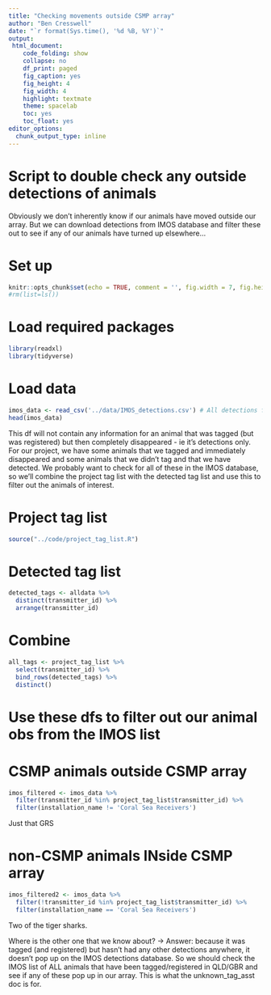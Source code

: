 ```yaml
---
title: "Checking movements outside CSMP array"
author: "Ben Cresswell"
date: "`r format(Sys.time(), '%d %B, %Y')`"
output: 
 html_document:
    code_folding: show
    collapse: no
    df_print: paged
    fig_caption: yes
    fig_height: 4
    fig_width: 4
    highlight: textmate
    theme: spacelab
    toc: yes
    toc_float: yes
editor_options: 
  chunk_output_type: inline
---
```


# Script to double check any outside detections of animals
Obviously we don't inherently know if our animals have moved outside our array. But we can download detections from IMOS database and filter these out to see if any of our animals have turned up elsewhere...

# Set up
```r
knitr::opts_chunk$set(echo = TRUE, comment = '', fig.width = 7, fig.height = 7)
#rm(list=ls())
```

# Load required packages
```r
library(readxl)
library(tidyverse)
```


# Load data
```r
imos_data <- read_csv('../data/IMOS_detections.csv') # All detections for the 'IMOS / AIMS Acoustic Telemetry Array Queensland' -> includes CSMP receivers/transmitters
head(imos_data)
```

This df will not contain any information for an animal that was tagged (but was registered) but then completely disappeared - ie it's detections only.
For our project, we have some animals that we tagged and immediately disappeared and some animals that we didn't tag and that we have detected. We probably want to check for all of these in the IMOS database, so we'll combine the project tag list with the detected tag list and use this to filter out the animals of interest.

# Project tag list
```r
source("../code/project_tag_list.R")
```

# Detected tag list
```r
detected_tags <- alldata %>% 
  distinct(transmitter_id) %>% 
  arrange(transmitter_id) 
```

# Combine
```r
all_tags <- project_tag_list %>% 
  select(transmitter_id) %>% 
  bind_rows(detected_tags) %>% 
  distinct()
```


# Use these dfs to filter out our animal obs from the IMOS list

# CSMP animals outside CSMP array
```r
imos_filtered <- imos_data %>% 
  filter(transmitter_id %in% project_tag_list$transmitter_id) %>% 
  filter(installation_name != 'Coral Sea Receivers')
```
Just that GRS


# non-CSMP animals INside CSMP array
```r
imos_filtered2 <- imos_data %>% 
  filter(!transmitter_id %in% project_tag_list$transmitter_id) %>% 
  filter(installation_name == 'Coral Sea Receivers')
```

Two of the tiger sharks.

Where is the other one that we know about? -> Answer: because it was tagged (and registered) but hasn't had any other detections anywhere, it doesn't pop up on the IMOS detections database. So we should check the IMOS list of ALL animals that have been tagged/registered in QLD/GBR and see if any of these pop up in our array. This is what the unknown_tag_asst doc is for.



